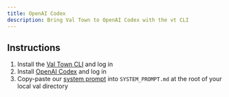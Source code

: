 ```yaml
---
title: OpenAI Codex
description: Bring Val Town to OpenAI Codex with the vt CLI
---
```


## Instructions

1. Install the [Val Town CLI](https://github.com/val-town/vt) and log in
2. Install [OpenAI Codex](https://developers.openai.com/codex/cli) and log in
3. Copy-paste our [system prompt](https://www.val.town/x/valdottown/Townie/code/prompts/system_prompt.txt) into `SYSTEM_PROMPT.md` at the root of your local val directory
